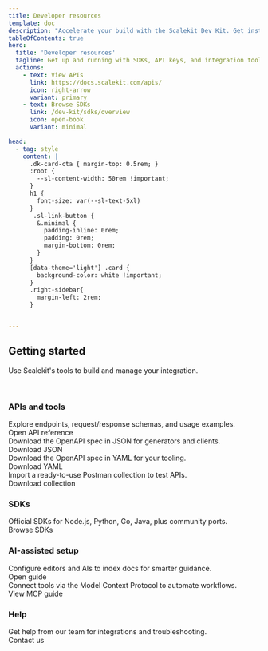 ```yaml
---
title: Developer resources
template: doc
description: "Accelerate your build with the Scalekit Dev Kit. Get instant access to SDKs, API references, sample apps, and other developer tools."
tableOfContents: true
hero:
  title: 'Developer resources'
  tagline: Get up and running with SDKs, API keys, and integration tools.
  actions:
    - text: View APIs
      link: https://docs.scalekit.com/apis/
      icon: right-arrow
      variant: primary
    - text: Browse SDKs
      link: /dev-kit/sdks/overview
      icon: open-book
      variant: minimal

head:
  - tag: style
    content: |
      .dk-card-cta { margin-top: 0.5rem; }
      :root {
        --sl-content-width: 50rem !important;
      }
      h1 {
        font-size: var(--sl-text-5xl)
      }
       .sl-link-button {
        &.minimal {
          padding-inline: 0rem;
          padding: 0rem;
          margin-bottom: 0rem;
        }
      }
      [data-theme='light'] .card {
        background-color: white !important;
      }
      .right-sidebar{
        margin-left: 2rem;
      }


---
```



## Getting started

Use Scalekit's tools to build and manage your integration.

<div class="w-full md:w-2/3">
<InstallSDK />
</div>

<br />

### APIs and tools

<CardGrid>
  <Card title="API reference" icon="open-book">
    Explore endpoints, request/response schemas, and usage examples.
    <div class="dk-card-cta">
      <LinkButton href="https://docs.scalekit.com/apis" variant="minimal" icon='right-arrow'>Open API reference</LinkButton>
    </div>
  </Card>
  <Card title="OpenAPI (JSON)" icon="download">
    Download the OpenAPI spec in JSON for generators and clients.
    <div class="dk-card-cta">
      <LinkButton href="/api/scalekit.swagger.json" variant="minimal" icon='right-arrow'>Download JSON</LinkButton>
    </div>
  </Card>
  <Card title="OpenAPI (YAML)" icon="download">
    Download the OpenAPI spec in YAML for your tooling.
    <div class="dk-card-cta">
      <LinkButton href="/api/scalekit.swagger.yaml" variant="minimal" icon='right-arrow'>Download YAML</LinkButton>
    </div>
  </Card>
  <Card title="Postman collection" icon="download">
    Import a ready-to-use Postman collection to test APIs.
    <div class="dk-card-cta">
      <LinkButton href="/api/scalekit.postman_collection.json" variant="minimal" icon='right-arrow'>Download collection</LinkButton>
    </div>
  </Card>
</CardGrid>

### SDKs

<CardGrid>
  <Card title="Browse SDKs" icon="open-book">
    Official SDKs for Node.js, Python, Go, Java, plus community ports.
    <div class="dk-card-cta">
      <LinkButton href="/dev-kit/sdks/overview" variant="minimal" icon='right-arrow'>Browse SDKs</LinkButton>
    </div>
  </Card>
</CardGrid>

### AI-assisted setup

<CardGrid>
  <Card title="AI assisted setup" icon="star">
    Configure editors and AIs to index docs for smarter guidance.
    <div class="dk-card-cta">
      <LinkButton href="/dev-kit/resources/ai-assisted-setup" variant="minimal" icon='right-arrow'>Open guide</LinkButton>
    </div>
  </Card>
  <Card title="MCP for Scalekit" icon="seti:puppet">
    Connect tools via the Model Context Protocol to automate workflows.
    <div class="dk-card-cta">
      <LinkButton href="/dev-kit/mcp" variant="minimal" icon='right-arrow'>View MCP guide</LinkButton>
    </div>
  </Card>
</CardGrid>

### Help

<CardGrid>
  <Card title="Contact us" icon="email">
    Get help from our team for integrations and troubleshooting.
    <div class="dk-card-cta">
      <LinkButton href="/support/contact-us" variant="minimal" icon='right-arrow'>Contact us</LinkButton>
    </div>
  </Card>
</CardGrid>





<Footer />
